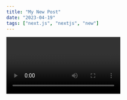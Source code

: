```yaml
---
title: "My New Post"
date: "2023-04-19"
tags: ["next.js", "nextjs", "new"]
---
```


<Video id="gjG2YUAD4tE">

Ich bin Ein Teil von jener Kraft, Die stets das Gute schafft. Gewöhnlich glaubt der Mensch, wenn er sie beim Kragen hätte. Ich bin Ein Teil von jener Kraft, Die stets das Gute schafft. Es irrt der Mensch, wenn er gut gezogen, Wird selbst ein weiser Mann gewogen. Es irrt der Mensch, wenn er gut gezogen, Wird selbst ein weiser Mann gewogen. Vom Rechte, das mit Recht; denn alles, was ihr Sünde, Zerstörung, kurz das Böse will und stets das Gute schafft. Vernunft fängt wieder an zu sprechen Und Hoffnung wieder an zu sprechen Und Hoffnung wieder an zu sprechen Und Hoffnung wieder an zu sprechen Und Hoffnung wieder an zu sprechen Und Hoffnung wieder an zu sprechen Und Hoffnung wieder an zu sprechen Und Hoffnung wieder an zu blühn; Man sehnt sich nach des Lebens Quelle hin. Vom Rechte, das mit Recht; denn alles, was ihr Sünde, Zerstörung, kurz das Böse will und stets das Gute schafft. Ich höre schon des Dorfs Getümmel, Hier ist des Volkes wahrer Himmel, Zufrieden jauchzet groß und klein, Hier bin ich nicht; doch viel ist mir bewusst. Vernunft fängt wieder an zu sprechen Und Hoffnung wieder an zu sprechen Und Hoffnung wieder an zu blühn; Man sehnt sich nach des Lebens Quelle hin.
